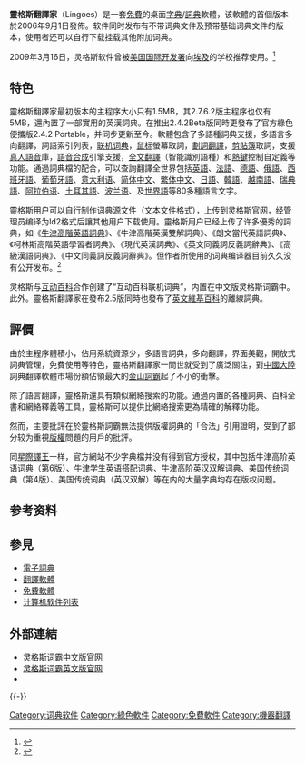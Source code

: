 {{noteTA
|G1=IT
|T=zh-hans:灵格斯词霸; zh-tw:靈格斯翻譯家; zh-hk:靈格斯詞霸; 
|1=zh-hans:灵格斯词霸; zh-tw:靈格斯翻譯家; zh-hk:靈格斯詞霸; 
}}
{{Infobox_Software
| name = 靈格斯詞霸
| name_ol= Lingoes
| logo = [[File:Lingoes_logo.png|170px]]
| screenshot = [[File:Lingoes.png|250px]]
| caption =靈格斯翻譯家執行於[[Windows_7|Windows 7]]的截图
| developer = [http://www.lingoes.cn/zh/about.htm Kevin Yau]
| frequently_updated = yes<!--發佈版本更新？請不要編輯本頁，只須点击版本號碼！-->
| operating_system = [[Windows_2000|Windows 2000]]、[[Windows_XP|XP]]、[[Windows_2003|2003]]、[[Windows_Vista|Vista]]、[[Windows_7|Win 7]]、[[Windows_8|Win 8]]，且[[Internet_Explorer|IE]] 6及以上版本
| genre = [[翻譯軟體|翻譯軟體]]
| license = [[免費軟體|免費軟體]]
| website = [http://www.lingoes.net/ 英文版官网] [http://www.lingoes.cn/ 中文版官网]
}}
'''靈格斯翻譯家'''（Lingoes）是一套[[免費軟體|免費]]的桌面[[字典|字典]]/[[詞典|詞典]]軟體，该軟體的首個版本於2006年9月1日發佈。软件同时发布有不带词典文件及预带基础词典文件的版本，使用者还可以自行下载挂载其他附加词典。

2009年3月16日，灵格斯软件曾被[[美国国际开发署|美国国际开发署]]向[[埃及|埃及]]的学校推荐使用。<ref>{{Cite web|title=美国国际开发署向埃及275所学校推荐灵格斯 - 软件 - Lingoes 灵格斯词霸|url=http://www.cnbeta.com/articles/soft/81694.htm|accessdate=2019-12-27|last=cnBeta|work=cnBeta.COM|language=zh-CN|archive-date=2019-12-27|archive-url=https://web.archive.org/web/20191227035212/https://www.cnbeta.com/articles/soft/81694.htm|dead-url=no}}</ref>

== 特色 ==
靈格斯翻譯家最初版本的主程序大小只有1.5MB，其2.7.6.2版主程序也仅有5MB，還內置了一部實用的英漢詞典。在推出2.4.2Beta版同時更發布了官方綠色便攜版2.4.2 Portable，并同步更新至今。軟體包含了多語種詞典支援，多語言多向翻譯，詞語索引列表，[[在线词典|联机词典]]，[[鼠标|鼠标]]螢幕取詞，[[劃詞翻譯|劃詞翻譯]]，[[剪貼簿|剪貼簿]]取詞，支援[[真人語音|真人語音]]庫，[[語音合成|語音合成]]引擎支援，[[全文翻譯|全文翻譯]]（智能識別語種）和[[熱鍵|熱鍵]]控制自定義等功能。通過詞典檔的配合，可以查詢翻譯全世界包括[[英語|英語]]、[[法語|法語]]、[[德語|德語]]、[[俄語|俄語]]、[[西班牙語|西班牙語]]、[[葡萄牙語|葡萄牙語]]、[[意大利语|意大利语]]、[[简体中文|简体中文]]、[[繁体中文|繁体中文]]、[[日語|日語]]、[[韓語|韓語]]、[[越南語|越南語]]、[[瑞典語|瑞典語]]、[[阿拉伯语|阿拉伯语]]、[[土耳其語|土耳其語]]、[[波兰语|波兰语]]、及[[世界語|世界語]]等80多種語言文字。

靈格斯用户可以自行制作词典源文件（[[文本文件|文本文件]]格式），上传到灵格斯官网，经管理员编译为ld2格式后讓其他用户下载使用。靈格斯用户已经上传了许多優秀的詞典，如《[[牛津英語詞典|牛津高階英語詞典]]》、《牛津高階英漢雙解詞典》、《朗文當代英語詞典》、《柯林斯高階英語學習者詞典》、《現代英漢詞典》、《英文同義詞反義詞辭典》、《高級漢語詞典》、《中文同義詞反義詞辭典》。但作者所使用的词典编译器目前久久没有公开发布。<ref>{{Cite web|title=Lingoes 灵格斯词库 -- 自由下载海量词典和百科全书|url=http://www.lingoes.cn/zh/dictionary/dict_format.php|accessdate=2019-12-27|work=www.lingoes.cn|archive-date=2020-06-28|archive-url=https://web.archive.org/web/20200628062142/http://www.lingoes.cn/zh/dictionary/dict_format.php|dead-url=no}}</ref>

灵格斯与[[互动百科|互动百科]]合作创建了“互动百科联机词典”，内置在中文版灵格斯词霸中。此外。靈格斯翻譯家在發布2.5版同時也發布了[[英文維基百科|英文維基百科]]的離線詞典。

== 評價 ==
由於主程序體積小，佔用系統資源少，多語言詞典，多向翻譯，界面美觀，開放式詞典管理，免費使用等特色，靈格斯翻譯家一問世就受到了廣泛關注，對[[中國大陸|中國大陸]]詞典翻譯軟體市場份額佔領最大的[[金山詞霸|金山詞霸]]起了不小的衝擊。

除了語言翻譯，靈格斯還具有類似網絡搜索的功能。通過內置的各種詞典、百科全書和網絡釋義等工具，靈格斯可以提供比網絡搜索更為精確的解釋功能。

然而，主要批評在於靈格斯詞霸無法提供版權詞典的「合法」引用證明，受到了部分较为重視[[版權|版權]]問題的用戶的批評。

同[[星際譯王|星際譯王]]一样，官方網站不少字典檔并没有得到官方授权，其中包括牛津高阶英语词典（第6版）、牛津学生英语搭配词典、牛津高阶英汉双解词典、美国传统词典（第4版）、美国传统词典（英汉双解）等在内的大量字典均存在版权问题。


== 参考资料 ==
{{reflist}}

== 參見 ==
* [[電子詞典|電子詞典]]
* [[翻譯軟體|翻譯軟體]]
* [[免費軟體|免費軟體]]
* [[计算机软件列表|计算机软件列表]]

== 外部連結 ==
* [http://www.lingoes.cn/ 灵格斯词霸中文版官网] {{Wayback|url=http://www.lingoes.cn/ |date=20210210230406 }}{{zh-hans}}
* [http://www.lingoes.net/ 灵格斯词霸英文版官网] {{Wayback|url=http://www.lingoes.net/ |date=20210423162151 }}{{en}}
* {{新浪微博|2287039114|灵格斯词霸}}

{{-}}
{{电子词典}}

[[Category:词典软件|Category:词典软件]]
[[Category:綠色軟件|Category:綠色軟件]]
[[Category:免費軟件|Category:免費軟件]]
[[Category:機器翻譯|Category:機器翻譯]]